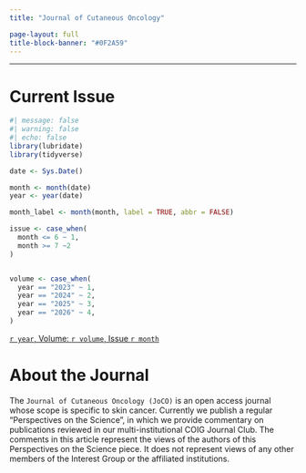 ```yaml
---
title: "Journal of Cutaneous Oncology"

page-layout: full
title-block-banner: "#0F2A59"
---
```


------------------------------------------------------------------------

# Current Issue
```r
#| message: false
#| warning: false
#| echo: false
library(lubridate)
library(tidyverse)

date <- Sys.Date()

month <- month(date)
year <- year(date)

month_label <- month(month, label = TRUE, abbr = FALSE)

issue <- case_when(
  month <= 6 ~ 1,
  month >= 7 ~2
)


volume <- case_when(
  year == "2023" ~ 1,
  year == "2024" ~ 2,
  year == "2025" ~ 3,
  year == "2026" ~ 4,
)

```


[`r year`, Volume: `r volume`, Issue `r month`](https://journalofcutaneousoncology.io)

# About the Journal

The `Journal of Cutaneous Oncology (JoCO)` is an open access journal whose scope is specific to skin cancer. Currently we publish a regular "Perspectives on the Science", in which we provide commentary on publications reviewed in our multi-institutional COIG Journal Club. The comments in this article represent the views of the authors of this Perspectives on the Science piece. It does not represent views of any other members of the Interest Group or the affiliated institutions.



